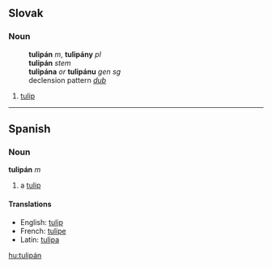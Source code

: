 == Slovak ==
=== Noun ===
:'''tulipán''' ''m'', '''tulipány''' ''pl''
:'''tulipán''' ''stem''
:'''tulipána''' ''or'' '''tulipánu''' ''gen sg''
:declension pattern ''[[Slovak declension pattern dub|dub]]''
# [[tulip]]
----
==Spanish==
===Noun===
'''tulipán''' ''m''

# a [[tulip]]

====Translations====
*English: [[tulip]]
*French: [[tulipe]]
*Latin: [[tulipa]]

[[hu:tulipán]]